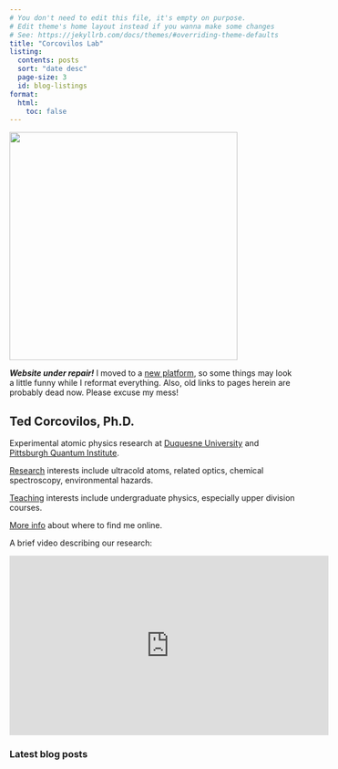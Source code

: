 ```yaml
---
# You don't need to edit this file, it's empty on purpose.
# Edit theme's home layout instead if you wanna make some changes
# See: https://jekyllrb.com/docs/themes/#overriding-theme-defaults
title: "Corcovilos Lab"
listing:
  contents: posts
  sort: "date desc"
  page-size: 3
  id: blog-listings
format:
  html:
    toc: false
---
```

![](./assets/photos/Corcovilos.jpg){ width=400px fig-alt="photo of Ted Corcovilos, Ph.D." fig-align="center"}

***Website under repair!*** I moved to a [new platform](https://quarto.org/), so some things may look a little funny while I reformat everything.  Also, old links to pages herein are probably dead now.  Please excuse my mess!

## Ted Corcovilos, Ph.D.

Experimental atomic physics research at [Duquesne University](http://www.duq.edu) and [Pittsburgh Quantum Institute](http://www.pqi.org).

[Research](./research.qmd) interests include ultracold atoms, related optics, chemical spectroscopy, environmental hazards.

[Teaching](./teaching.qmd) interests include undergraduate physics, especially upper division courses.

[More info](./about.qmd) about where to find me online.

A brief video describing our research:

<center>
<iframe width="560" height="315" src="https://www.youtube.com/embed/vUE_Bs3hgbg" frameborder="0" allow="accelerometer; autoplay; clipboard-write; encrypted-media; gyroscope; picture-in-picture" allowfullscreen></iframe>
</center>

### Latest blog posts

:::{#blog-listings}
:::
